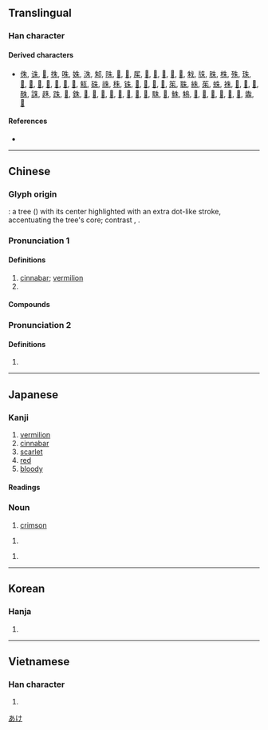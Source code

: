 {{also|硃}}
{{character info/new}}
==Translingual==

===Han character===
{{Han char|rn=75|rad=木|as=02|sn=6|four=25900|canj=HJD|ids=⿰丿未}}

====Derived characters====
* [[侏]], [[诛]], [[𠙎]], [[㧣]], [[咮]], [[姝]], [[洙]], [[邾]], [[陎]], [[𠱒]], [[𡥛]], [[𡱖]], [[𤝹]], [[𨒲]], [[𪣎]], [[𪨴]], [[𫷨]], [[㦵]], [[㸡]], [[䏭]], [[株]], [[殊]], [[珠]], [[𢼲]], [[𣂛]], [[𣆦]], [[𤈐]], [[𤔏]], [[𫾭]], [[𬆤]], [[㼡]], [[硃]], [[祩]], [[秼]], [[铢]], [[𣥵]], [[𤶎]], [[𥅲]], [[𫁍]], [[䇬]], [[䎷]], [[絑]], [[茱]], [[蛛]], [[袾]], [[𦐣]], [[𦐨]], [[𦧙]], [[䣷]], [[誅]], [[趎]], [[跦]], [[𧵺]], [[銖]], [[𣗾]], [[𣘈]], [[𨾲]], [[𪳔]], [[𬹣]], [[𣙸]], [[𩊣]], [[𩳅]], [[駯]], [[𩢻]], [[鮢]], [[鴸]], [[𣜱]], [[𪎡]], [[𪴄]], [[𣞊]], [[𧑤]], [[𪏿]], [[鼄]], [[𣠶]]

====References====
* {{Han ref|kx=0509.130|dkj=14424|dj=0893.040|hdz=21154.030|uh=6731|ud=26417|bh=A6B6|bd=42678}}

----

==Chinese==
{{zh-forms|t2=硃|note=硃 - cinnabar}}

===Glyph origin===
{{Han etym}}
{{liushu|i}}: a tree ({{zh-l|*木}}) with its center highlighted with an extra dot-like stroke, accentuating the tree's core; contrast {{zh-l|*本|}}, {{zh-l|*末}}.

===Pronunciation 1===
{{zh-pron
|m=zhū
|c=zyu1
|ca=Yue-jyu1.ogg
|h=
|mn=chu
|mn-t=zu1
|w=
|mc=y
|oc=y
|cat=n,pn
}}

====Definitions====
{{zh-hanzi}}

# [[cinnabar]]; [[vermilion]]
# {{surname|lang=zh}}

====Compounds====
{{zh-der|朱砂:cinnabar|周程張朱|傅粉施朱|惡紫奪朱|弄粉調朱|搓粉摶朱|朱衣點頭|朱標|朱鳥|施朱傅粉|朱漆|朱顏|朱雀橋|朱明|朱子學|朱閣|朱鷺|朱槿|朱諾|朱紅|朱丹|朱陳|朱華|朱子語錄|朱衣神|朱墨|朱脣|朱印本|朱批|朱光|朱甍碧瓦|朱墨本|朱子語類|朱理安曆|朱比特|朱顏粉面|朱干玉戚|程朱|白髮朱顏|朱蕉|碧瓦朱甍|滿臉濺朱|搓粉團朱|朱記|朱脣皓齒|朱頂|看朱成碧|朱絃|皓齒朱脣|朱脣榴齒|畫閣朱樓|朱砂符|朱子家訓|朱雲折檻|琴斷朱弦|朱閣青樓|朱門繡戶|朱紫|朱脣粉面|朱陸異同|朱黃|朱轓皂蓋|朱實|朱衣|朱墨爛然|朱希真|朱口皓齒|朱輪|朱衣吏|朱筆|朱顏鶴髮|朱紫難別|朱雀|朱門|朱邸|朱輪華轂|朱軒|朱瓦碧甍|朱文|朱提|朱古力|朱陳之好|朱洪武|朱弦玉磬|近朱近墨|綠鬢朱顏|銀朱|脣如塗朱|紆朱懷金|繡衣朱履|紅紫亂朱|朱王堡|西朱範|朱家峪|朱河}}

===Pronunciation 2===
{{zh-pron
|m=shū,shú,zhū,1nb=Mainland,2nb=Mainland and Taiwan,3nb=variant in Taiwan
|c=syu4
|cat=
}}

====Definitions====
{{zh-hanzi}}

# {{zh-only|朱提}}

----

==Japanese==

===Kanji===
{{ja-kanji|grade=c|rs=木02}}

# [[vermilion]]
# [[cinnabar]]
# [[scarlet]]
# [[red]]
# [[bloody]]

====Readings====
{{ja-readings
|goon=す
|kanon=しゅ<しゆ
|kun=あか-, あき-, あけ-
|nanori=あかね
}}

===Noun===
{{ja-noun|あけ}}

# [[crimson]]

{{ja-noun|あか}}

# {{alternative form of|lang=ja|赤}}

{{ja-noun|しゅ}}

# {{abbreviation of|lang=ja|朱色||[[vermilion]]}}

[[Category:ja:Reds|あけ]]

----

==Korean==

===Hanja===
{{ko-hanja|hangeul=주|eumhun=|rv=ju|mr=chu|y=cwu}}

# {{defn|lang=ko|sort=木02}}

----

==Vietnamese==

===Han character===
{{vi-hantu|[[cho]], [[chẩu]], [[chõ]], [[chu]], [[chau]], [[châu]], [[choa]]|rs=木02}}

# {{defn|lang=vi|sort=木02}}